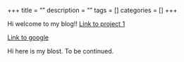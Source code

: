 +++
title = ""
description = ""
tags = []
categories = []
+++

Hi welcome to my blog!!
[Link to project 1](projects/project1/)

[Link to google](https://www.google.com)

Hi here is my blost. To be continued. 